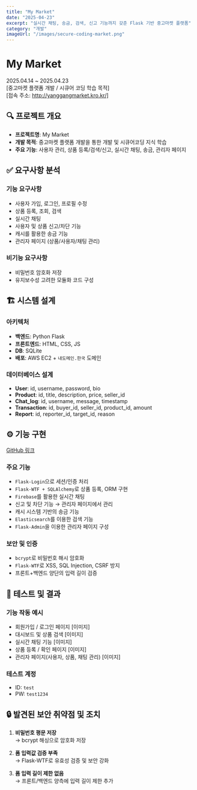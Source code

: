 ```yaml
---
title: "My Market"
date: "2025-04-23"
excerpt: "실시간 채팅, 송금, 검색, 신고 기능까지 갖춘 Flask 기반 중고마켓 플랫폼"
category: "개발"
imageUrl: "/images/secure-coding-market.png"
---
```


# My Market  
2025.04.14 ~ 2025.04.23  
[중고마켓 플랫폼 개발 / 시큐어 코딩 학습 목적]  
[접속 주소: http://yanggangmarket.kro.kr/]

## 🔍 프로젝트 개요

- **프로젝트명**: My Market  
- **개발 목적**: 중고마켓 플랫폼 개발을 통한 개발 및 시큐어코딩 지식 학습  
- **주요 기능**: 사용자 관리, 상품 등록/검색/신고, 실시간 채팅, 송금, 관리자 페이지

## ✅ 요구사항 분석

### 기능 요구사항
- 사용자 가입, 로그인, 프로필 수정  
- 상품 등록, 조회, 검색  
- 실시간 채팅  
- 사용자 및 상품 신고/차단 기능  
- 캐시를 활용한 송금 기능  
- 관리자 페이지 (상품/사용자/채팅 관리)

### 비기능 요구사항
- 비밀번호 암호화 저장  
- 유지보수성 고려한 모듈화 코드 구성  

## 🏗️ 시스템 설계

### 아키텍처
- **백엔드**: Python Flask  
- **프론트엔드**: HTML, CSS, JS  
- **DB**: SQLite  
- **배포**: AWS EC2 + `내도메인.한국` 도메인

### 데이터베이스 설계
- **User**: id, username, password, bio  
- **Product**: id, title, description, price, seller_id  
- **Chat_log**: id, username, message, timestamp  
- **Transaction**: id, buyer_id, seller_id, product_id, amount  
- **Report**: id, reporter_id, target_id, reason  

## ⚙️ 기능 구현

[GitHub 링크](https://github.com/yanggangbb/secure-coding)

### 주요 기능
- `Flask-Login`으로 세션/인증 처리  
- `Flask-WTF + SQLAlchemy`로 상품 등록, ORM 구현  
- `Firebase`를 활용한 실시간 채팅  
- 신고 및 차단 기능 → 관리자 페이지에서 관리  
- 캐시 시스템 기반의 송금 기능  
- `Elasticsearch`를 이용한 검색 기능  
- `Flask-Admin`을 이용한 관리자 페이지 구성  

### 보안 및 인증
- `bcrypt`로 비밀번호 해시 암호화  
- `Flask-WTF`로 XSS, SQL Injection, CSRF 방지  
- 프론트+백엔드 양단의 입력 길이 검증  

## 🧪 테스트 및 결과

### 기능 작동 예시
- 회원가입 / 로그인 페이지 [이미지]  
- 대시보드 및 상품 검색 [이미지]  
- 실시간 채팅 기능 [이미지]  
- 상품 등록 / 확인 페이지 [이미지]  
- 관리자 페이지(사용자, 상품, 채팅 관리) [이미지]

### 테스트 계정
- ID: `test`  
- PW: `test1234`

## 🔒 발견된 보안 취약점 및 조치

1. **비밀번호 평문 저장**  
   → bcrypt 해싱으로 암호화 저장  

2. **폼 입력값 검증 부족**  
   → Flask-WTF로 유효성 검증 및 보안 강화  

3. **폼 입력 길이 제한 없음**  
   → 프론트/백엔드 양측에 입력 길이 제한 추가  